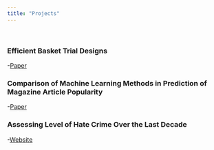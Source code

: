 ```yaml
---
title: "Projects"
---
```

<br>

### Efficient Basket Trial Designs
-[Paper](https://steveshin31.github.io/assets/Efficient%20Basket%20Trial%20Designs.pdf)

### Comparison of Machine Learning Methods in Prediction of Magazine Article Popularity

-[Paper](https://steveshin31.github.io/assets/Machine%20Learning%20Classification%20Popularity.pdf)


### Assessing Level of Hate Crime Over the Last Decade

-[Website](https://petewang68.github.io/final_project/index.html)


